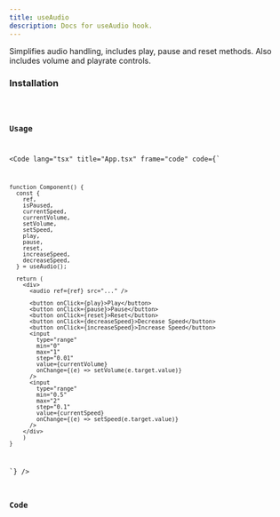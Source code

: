 ```yaml
---
title: useAudio
description: Docs for useAudio hook.
---
```



Simplifies audio handling, includes play, pause and reset methods. Also includes volume and playrate controls.

### Installation
<Code code="npx rabbithook@latest add use-audio" lang="bash" frame={false} />

### Usage
<Code
  lang="tsx"
  title="App.tsx"
  frame="code"
  code={`

    function Component() {
      const {
        ref,
        isPaused,
        currentSpeed,
        currentVolume,
        setVolume,
        setSpeed,
        play,
        pause,
        reset,
        increaseSpeed,
        decreaseSpeed,
      } = useAudio();

      return (
        <div>
          <audio ref={ref} src="..." />

          <button onClick={play}>Play</button>
          <button onClick={pause}>Pause</button>
          <button onClick={reset}>Reset</button>
          <button onClick={decreaseSpeed}>Decrease Speed</button>
          <button onClick={increaseSpeed}>Increase Speed</button>
          <input
            type="range"
            min="0"
            max="1"
            step="0.01"
            value={currentVolume}
            onChange={(e) => setVolume(e.target.value)}
          />
          <input
            type="range"
            min="0.5"
            max="2"
            step="0.1"
            value={currentSpeed}
            onChange={(e) => setSpeed(e.target.value)}
          />
        </div>
        )
    }
  `}
/>

### Code
<Tabs>
  <TabItem label="Typescript">
    <Code
      lang="ts"ß
      title="use-async.ts"
      frame="code"
      code={hookTypescript}
    />
  </TabItem>
  <TabItem label="Javascript">
    <Code
      lang="js"
      title="use-async.js"
      frame="code"
      code={hookJavascript}
    />
  </TabItem>
</Tabs>

